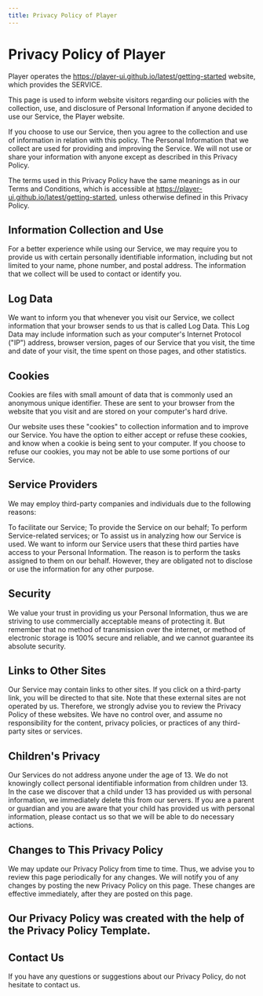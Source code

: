 ```yaml
---
title: Privacy Policy of Player
---
```


# Privacy Policy of Player
Player operates the https://player-ui.github.io/latest/getting-started website, which provides the SERVICE.

This page is used to inform website visitors regarding our policies with the collection, use, and disclosure of Personal Information if anyone decided to use our Service, the Player website.

If you choose to use our Service, then you agree to the collection and use of information in relation with this policy. The Personal Information that we collect are used for providing and improving the Service. We will not use or share your information with anyone except as described in this Privacy Policy.

The terms used in this Privacy Policy have the same meanings as in our Terms and Conditions, which is accessible at https://player-ui.github.io/latest/getting-started, unless otherwise defined in this Privacy Policy.

## Information Collection and Use
For a better experience while using our Service, we may require you to provide us with certain personally identifiable information, including but not limited to your name, phone number, and postal address. The information that we collect will be used to contact or identify you.

## Log Data
We want to inform you that whenever you visit our Service, we collect information that your browser sends to us that is called Log Data. This Log Data may include information such as your computer's Internet Protocol ("IP") address, browser version, pages of our Service that you visit, the time and date of your visit, the time spent on those pages, and other statistics.

## Cookies
Cookies are files with small amount of data that is commonly used an anonymous unique identifier. These are sent to your browser from the website that you visit and are stored on your computer's hard drive.

Our website uses these "cookies" to collection information and to improve our Service. You have the option to either accept or refuse these cookies, and know when a cookie is being sent to your computer. If you choose to refuse our cookies, you may not be able to use some portions of our Service.

## Service Providers
We may employ third-party companies and individuals due to the following reasons:

To facilitate our Service;
To provide the Service on our behalf;
To perform Service-related services; or
To assist us in analyzing how our Service is used.
We want to inform our Service users that these third parties have access to your Personal Information. The reason is to perform the tasks assigned to them on our behalf. However, they are obligated not to disclose or use the information for any other purpose.

## Security
We value your trust in providing us your Personal Information, thus we are striving to use commercially acceptable means of protecting it. But remember that no method of transmission over the internet, or method of electronic storage is 100% secure and reliable, and we cannot guarantee its absolute security.

## Links to Other Sites
Our Service may contain links to other sites. If you click on a third-party link, you will be directed to that site. Note that these external sites are not operated by us. Therefore, we strongly advise you to review the Privacy Policy of these websites. We have no control over, and assume no responsibility for the content, privacy policies, or practices of any third-party sites or services.

## Children's Privacy

Our Services do not address anyone under the age of 13. We do not knowingly collect personal identifiable information from children under 13. In the case we discover that a child under 13 has provided us with personal information, we immediately delete this from our servers. If you are a parent or guardian and you are aware that your child has provided us with personal information, please contact us so that we will be able to do necessary actions.

## Changes to This Privacy Policy
We may update our Privacy Policy from time to time. Thus, we advise you to review this page periodically for any changes. We will notify you of any changes by posting the new Privacy Policy on this page. These changes are effective immediately, after they are posted on this page.

## Our Privacy Policy was created with the help of the Privacy Policy Template.

## Contact Us
If you have any questions or suggestions about our Privacy Policy, do not hesitate to contact us.